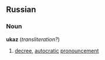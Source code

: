 ==Russian==
===Noun===
'''ukaz'''  (''transliteration?'')
# [[decree]], [[autocratic]] [[pronouncement]]